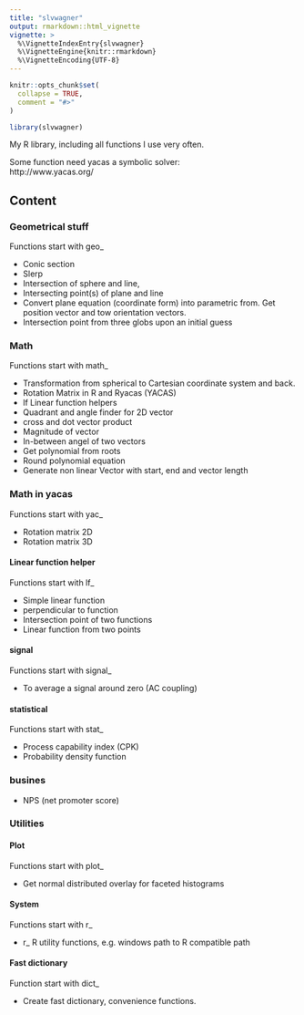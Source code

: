 ```yaml
---
title: "slvwagner"
output: rmarkdown::html_vignette
vignette: >
  %\VignetteIndexEntry{slvwagner}
  %\VignetteEngine{knitr::rmarkdown}
  %\VignetteEncoding{UTF-8}
---
```


```r
knitr::opts_chunk$set(
  collapse = TRUE,
  comment = "#>"
)
```

```r
library(slvwagner)
```

My R library, including all functions I use very often.

Some function need yacas a symbolic solver: \
http://www.yacas.org/

## Content

### Geometrical stuff 
  Functions start with geo_

-   Conic section 
-   Slerp 
-   Intersection of sphere and line, 
-   Intersecting point(s) of plane and line
-   Convert plane equation (coordinate form) into parametric from. Get position vector and tow orientation vectors.  
-   Intersection point from three globs upon an initial guess

### Math 
  Functions start with math_

-   Transformation from spherical to Cartesian coordinate system and back. 
-   Rotation Matrix in R and Ryacas (YACAS)
-   lf Linear function helpers 
-   Quadrant and angle finder for 2D vector
-   cross and dot vector product
-   Magnitude of vector 
-   In-between angel of two vectors
-   Get polynomial from roots 
-   Round polynomial equation
-   Generate non linear Vector with start, end and vector length

### Math in yacas 
  Functions start with yac_

  -   Rotation matrix 2D
  -   Rotation matrix 3D

#### Linear function helper
  Functions start with lf_

-   Simple linear function 
-   perpendicular to function 
-   Intersection point of two functions
-   Linear function from two points

#### signal
  Functions start with signal_

-   To average a signal around zero (AC coupling)


#### statistical 
  Functions start with stat_

-   Process capability index (CPK)
-   Probability density function

### busines
-   NPS (net promoter score)

### Utilities

#### Plot
  Functions start with plot_

-    Get normal distributed overlay for faceted histograms

#### System 
  Functions start with r_

-   r_ R utility functions, e.g. windows path to R compatible path

#### Fast dictionary
  Function start with dict_

-   Create fast dictionary, convenience functions.


